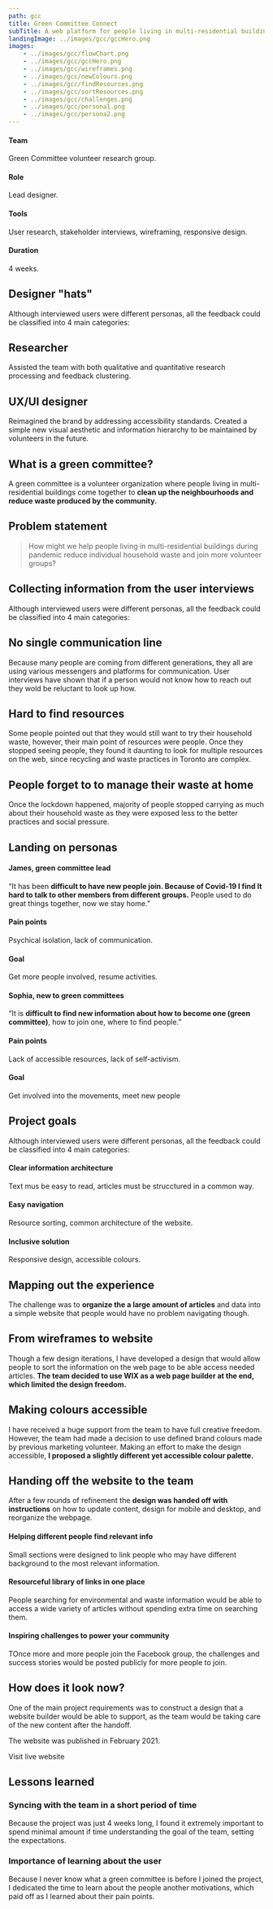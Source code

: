 ```yaml
---
path: gcc
title: Green Committee Connect
subTitle: A web platform for people living in multi-residential buildings to join volunteer organizations to clean neighbourhoods and reduce waste produced by the community. 
landingImage: ../images/gcc/gccHero.png
images:
    - ../images/gcc/flowChart.png
    - ../images/gcc/gccHero.png
    - ../images/gcc/wireframes.png
    - ../images/gcc/newColours.png 
    - ../images/gcc/findResources.png
    - ../images/gcc/sortResources.png
    - ../images/gcc/challenges.png 
    - ../images/gcc/persona1.png 
    - ../images/gcc/persona2.png 
---
```


<GatsbyImage alt="High-fidelity mock-ups representing main screens of myAudi app" image={props.gccHero} />

<Grid cols={4} mobileCols={2} mobileRows={2} className="mt-100"> 
    <div className="p-16">
        <h4 className="f-24 mb-16 mt-16">Team</h4>
        <p>Green Committee volunteer research group.</p>
    </div>
    <div className="p-16">
        <h4 className="f-24 mb-16 mt-16">Role</h4>
        <p>Lead designer.</p>
    </div>
    <div className="p-16">
        <h4 className="f-24 mb-16 mt-16">Tools</h4>
        <p>User research, stakeholder interviews, wireframing, responsive design. </p>
    </div>
    <div className="p-16">
        <h4 className="f-24 mb-16 mt-16">Duration</h4>
        <p>4 weeks.</p>
    </div>
</Grid>

## Designer "hats"

Although interviewed users were different personas, all the feedback could be classified into 4 main categories:

<Grid rows={2} className="w-500 m-w-100">
    <div className="flex flex-center">
        <div className="h-100 mt-50"><Research /></div>
        <div className="pl-48">
            <h2 className="f-24 mb-16 mt-16">Researcher</h2>
            <p>Assisted the team with both qualitative and quantitative research processing and feedback clustering. </p>
        </div>
    </div>
    <div className="flex flex-center">
        <div className="h-100 mt-50"><Wireframe /></div>
        <div className="pl-48">
            <h2 className="f-24 mb-16 mt-16">UX/UI designer</h2>
            <p>Reimagined the brand by addressing accessibility standards. Created a simple new visual aesthetic and information hierarchy to be maintained by volunteers in the future.</p>
        </div>
    </div>
</Grid>

## What is a green committee?

A green committee is a volunteer organization where people living in multi-residential buildings come together to **clean up the neighbourhoods and reduce waste produced by the community.**

## Problem statement

 > How might we help people living in multi-residential buildings during pandemic reduce individual household waste and join more volunteer groups? 

## Collecting information from the user interviews

Although interviewed users were different personas, all the feedback could be classified into 4 main categories:

<Grid rows={3} className="w-500 m-w-100">
    <div className="flex flex-center">
        <div className="h-100 mt-50"><People /></div>
        <div className="pl-48">
            <h2 className="f-24 mb-16 mt-16">No single communication line</h2>
            <p>Because many people are coming from different generations, they all are using various messengers and platforms for communication. User interviews have shown that if a person would not know how to reach out they wold be reluctant to look up how.</p>
        </div>
    </div>
    <div className="flex flex-center">
        <div className="h-100 mt-50"><Paper /></div>
        <div className="pl-48">
            <h2 className="f-24 mb-16 mt-16">Hard to find resources </h2>
            <p>Some people pointed out that they would still want to try their household waste, however, their main point of resources were people. Once they stopped seeing people, they found it daunting to look for multiple resources on the web, since recycling and waste practices in Toronto are complex.</p>
        </div>
    </div>
    <div className="flex flex-center">
        <div className="h-100 mt-50"><Lightbulb /></div>
        <div className="pl-48">
            <h2 className="f-24 mb-16 mt-16">People forget to to manage their waste at home </h2>
            <p>Once the lockdown happened, majority of people stopped carrying as much about their household waste as they were exposed less to the better practices and social pressure.</p>
        </div>
    </div>
</Grid>

## Landing on personas

<div className="persona1 w-90 mt-100 mrl-auto">
    <div className="flex flex-center ">
     <GatsbyImage alt="A user interface sketch of the main page"  className="w-60" image={props.persona1}/>
     <div  className="pl-48">
           <h4 className="w-100 f-24 mb-16 mt-16">James, green committee lead</h4>
            <p>“It has been <strong>difficult to have new people join. Because of Covid-19 I find It hard to talk to other members from different groups.</strong> People used to do great things together, now we stay home.”</p>
     </div>
    </div>
    <Grid cols={2} mobileCols={1} mobileRows={2} className="mt-16"> 
      <div className="w-90">
          <h4 className="w-100 f-24 mb-16 mt-16">Pain points</h4>
          <p>Psychical isolation, lack of communication. </p>
      </div>
        <div className="w-90">
          <h4 className="f-24 mb-16 mt-16">Goal</h4>
          <p>Get more people involved, resume activities.</p>
      </div>
    </Grid>
</div>

<div className="persona2 w-90 mt-100 mrl-auto ">
    <div className="flex flex-center ">
     <GatsbyImage alt="A user interface sketch of the main page"  className="w-60" image={props.persona2}/>
     <div  className="pl-48">
           <h4 className="w-100f-24 mb-16 mt-16">Sophia, new to green committees </h4>
            <p>“It is <strong>difficult to find new information about how to become one (green committee)</strong>, how to join one, where to find people.”</p>
     </div>
    </div>
    <Grid cols={2} mobileCols={1} mobileRows={2} className="mt-16"> 
      <div className="w-90">
          <h4 className="w-100 f-24 mb-16 mt-16">Pain points</h4>
          <p>Lack of accessible resources, lack of self-activism.</p>
      </div>
        <div className="w-90">
          <h4 className="f-24 mb-16 mt-16">Goal</h4>
          <p>Get involved into the movements, meet new people</p>
      </div>
    </Grid>
</div>

## Project goals

Although interviewed users were different personas, all the feedback could be classified into 4 main categories:

<Grid cols={3} mobileCols={1} mobileRows={3}> 
    <div className="p-16">
        <h4 className="f-24 mb-16 mt-16">Clear information architecture</h4>
        <p>Text mus be easy to read, articles must be strucctured in a common way.</p>
    </div>
    <div className="p-16">
        <h4 className="f-24 mb-16 mt-16">Easy navigation</h4>
        <p>Resource sorting, common architecture of the website.</p>
    </div>
    <div className="p-16">
        <h4 className="f-24 mb-16 mt-16">Inclusive solution</h4>
        <p>Responsive design, accessible colours. </p>
    </div>
</Grid>


## Mapping out the experience

The challenge was to **organize the a large amount of articles** and data into a simple website that people would have no problem navigating though.

<div className="m-auto w-60 mb-16 mt-50 m-w-100"> <GccFlowchart/></div>
<Overflow className="mt-16" caption="Information architecture flowchart"></Overflow>

## From wireframes to website
Though a few design iterations, I have developed a design that would allow people to sort the information on the web page to be able access needed articles. **The team decided to use WIX as a web page builder at the end, which limited the design freedom.**
<GatsbyImage alt="A user interface sketch of the main page" image={props.wireframes}/>
<Overflow caption="Wireframes, the first design stage."></Overflow>

## Making colours accessible
I have received a huge support from the team to have full creative freedom. However, the team had made a decision to use defined brand colours made by previous marketing volunteer. Making an effort to make the design accessible, **I proposed a slightly different yet accessible colour palette.**
<GatsbyImage alt=" A set of screens demostrating the defference of colour combinations using better colour contrast and less saturated shades." image={props.newColours}/>
<Overflow caption="Before and after adjusted colours for better visual accessibility."></Overflow>


## Handing off the website to the team
After a few rounds of refinement the **design was handed off with instructions** on how to update content, design for mobile and desktop, and reorganize the webpage.

<Grid cols={2}>
    <GatsbyImage alt="Mock-up showin UI when pairing" image={props.findResources} />
    <div className="flex flex-center justify-center flex-column">
        <h4 className="w-100 f-24 mb-16 mt-16">Helping different people find relevant info</h4>
        <p className="mr-90">Small sections were designed to link people who may have different background to the most relevant information. </p>
    </div>
</Grid>

<Grid cols={2}>
    <GatsbyImage alt="Mock-up showin UI when selecting seat" image={props.sortResources} />
    <div className="flex flex-center justify-center flex-column">
        <h4 className="w-100 f-24 mb-16 mt-16">Resourceful library of links in one place </h4>
        <p className="mr-90">People searching for environmental and waste information would be able to access a wide variety of articles without spending extra time on searching them.</p>
    </div>
</Grid>

<Grid cols={2}>
    <GatsbyImage alt="Mock-up showin UI when logging into the account" image={props.challenges} />
    <div className="flex flex-center justify-center flex-column">
        <h4 className="w-100 f-24 mb-16 mt-16">Inspiring challenges to power your community</h4>
        <p className="mr-90">TOnce more and more people join the Facebook group, the challenges and success stories would be posted publicly for more people to join.</p>
    </div>
</Grid>

## How does it look now?
One of the main project requirements was to construct a design that a website builder would be able to support, as the team would be taking care of the new content after the handoff.

The website was published in February 2021.

Visit live website

## Lessons learned
### Syncing with the team in a short period of time
Because the project was just 4 weeks long, I found it extremely important to spend minimal amount if time understanding the goal of the team, setting the expectations.

### Importance of learning about the user
Because I never know what a green committee is before I joined the project, I dedicated the time to learn about the people another motivations, which paid off as I learned about their pain points. 

